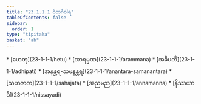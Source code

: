 ```yaml
---
title: "23.1.1.1 ဝိဘင်္ဂဝါရ"
tableOfContents: false
sidebar:
  order: 1
type: "tipitaka"
basket: "ab"
---
```



<DynamicBreadcrumb />



<TableOfContents>
* [ဟေတု](23-1-1-1/hetu)
* [အာရမ္မဏ](23-1-1-1/arammana)
* [အဓိပတိ](23-1-1-1/adhipati)
* [အနန္တရ-သမနန္တရ](23-1-1-1/anantara-samanantara)
* [သဟဇာတ](23-1-1-1/sahajata)
* [အညမည](23-1-1-1/annamanna)
* [နိဿယာဒိ](23-1-1-1/nissayadi)
</TableOfContents>